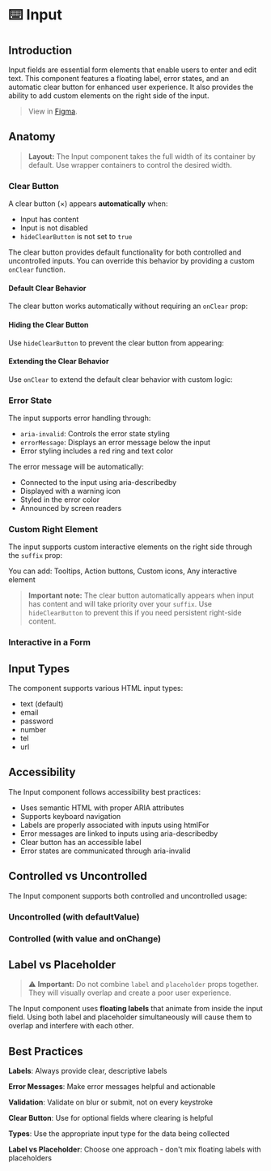 
<Meta title="Components/Input/Docs" of={InputStories} />

# ⌨️ Input

## Introduction

Input fields are essential form elements that enable users to enter and edit text. This component features a floating label, error states, and an automatic clear button for enhanced user experience.
It also provides the ability to add custom elements on the right side of the input.

> View in [Figma](https://www.figma.com/design/JxaLVMTWirCpU0rsbZ30k7/2.-Components-Library?node-id=6375-6974&m=dev).

## Anatomy

<Canvas of={InputStories.Default} />
<Controls of={InputStories.Default} />

> **Layout:** The Input component takes the full width of its container by default. Use wrapper containers to control the desired width.

### Clear Button

A clear button (×) appears **automatically** when:

- Input has content
- Input is not disabled
- `hideClearButton` is not set to `true`

The clear button provides default functionality for both controlled and uncontrolled inputs. You can override this behavior by providing a custom `onClear` function.

<Canvas of={InputStories.WithContent} />

#### **Default Clear Behavior**

The clear button works automatically without requiring an `onClear` prop:

<Canvas of={InputStories.DefaultClearBehavior} />

#### **Hiding the Clear Button**

Use `hideClearButton` to prevent the clear button from appearing:

<Canvas of={InputStories.HiddenClearButton} />

#### **Extending the Clear Behavior**

Use `onClear` to extend the default clear behavior with custom logic:

<Canvas of={InputStories.ExtendedClearBehavior} />

### Error State

The input supports error handling through:

- `aria-invalid`: Controls the error state styling
- `errorMessage`: Displays an error message below the input
- Error styling includes a red ring and text color

<Canvas of={InputStories.WithError} />

The error message will be automatically:

- Connected to the input using aria-describedby
- Displayed with a warning icon
- Styled in the error color
- Announced by screen readers

### Custom Right Element

The input supports custom interactive elements on the right side through the `suffix` prop:

<Canvas of={InputStories.WithCustomElement} />

You can add: Tooltips, Action buttons, Custom icons, Any interactive element

> **Important note:** The clear button automatically appears when input has content and will take priority over your `suffix`. Use `hideClearButton` to prevent this if you need persistent right-side content.

### Interactive in a Form

<Canvas of={InputStories.Interactive} />

## Input Types

The component supports various HTML input types:

- text (default)
- email
- password
- number
- tel
- url

<Canvas of={InputStories.EmailType} />
<Canvas of={InputStories.PasswordType} />

## Accessibility

The Input component follows accessibility best practices:

- Uses semantic HTML with proper ARIA attributes
- Supports keyboard navigation
- Labels are properly associated with inputs using htmlFor
- Error messages are linked to inputs using aria-describedby
- Clear button has an accessible label
- Error states are communicated through aria-invalid

## Controlled vs Uncontrolled

The Input component supports both controlled and uncontrolled usage:

### Uncontrolled (with defaultValue)

<Canvas of={InputStories.UncontrolledInputExample} />

### Controlled (with value and onChange)

<Canvas of={InputStories.ControlledInputExample} />

## Label vs Placeholder

> ⚠️ **Important:** Do not combine `label` and `placeholder` props together. They will visually overlap and create a poor user experience.

The Input component uses **floating labels** that animate from inside the input field. Using both label and placeholder simultaneously will cause them to overlap and interfere with each other.

## Best Practices

**Labels**: Always provide clear, descriptive labels

**Error Messages**: Make error messages helpful and actionable

**Validation**: Validate on blur or submit, not on every keystroke

**Clear Button**: Use for optional fields where clearing is helpful

**Types**: Use the appropriate input type for the data being collected

**Label vs Placeholder**: Choose one approach - don't mix floating labels with placeholders
